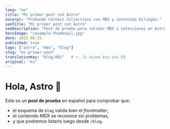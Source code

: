 ```yaml
---
lang: "es"
title: "Mi primer post con Astro"
excerpt: "Probando Content Collections con MDX y contenido bilingüe."
seoTitle: "Mi primer post con Astro"
seoDescription: "Post de prueba para validar MDX y colecciones en Astro."
heroImage: "/example-thumbnail.jpg"
date: 2025-08-25
published: true
tags: ["astro", "mdx", "blog"]
slug: "mi-primer-post"
translationKey: "blog-001"   # <- la misma key que EN
original: "es"
---
```



# Hola, Astro 👋

Este es un **post de prueba** en español para comprobar que:
- el esquema de `blog` valida bien el _frontmatter_,
- el contenido MDX se reconoce sin problemas,
- y que podremos listarlo luego desde `/blog`.
